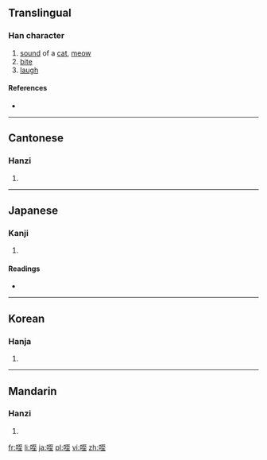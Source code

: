 ==Translingual==

===Han character===
{{Han char|rn=30|rad=口|as=06|sn=9|four=6101<sub>4</sub>|canj=口一戈土 (RMIG)|ids=⿰[[口]][[至]]}}

# [[sound]] of a [[cat]], [[meow]]
# [[bite]]
# [[laugh]]

====References====
* {{Han ref|kx=0186.070|dkj=03534|dj=0405.290|hdz=10614.040|uh=54A5|ud=21669|bh=CDFD|bd=52733}}

----

==Cantonese==

===Hanzi===
{{yue-hanzi|jyut=|y=jat6, hei3}}

# {{defn|lang=yue|sort=口06}}

----

==Japanese==

===Kanji===
{{ja-kanji|grade=|rs=口06}}

# {{defn|lang=ja|sort=口06}}

====Readings====
* {{ja-readings|on=[[き]] (ki), [[てつ]] (tetsu), [[し]] (shi)|kun=[[わらう]] (warau), [[かむ]] (kamu), [[とまる]] (tomaru)}}

----

==Korean==

===Hanja===
{{ko-hanja|hangeul=희|rv=hui|mr=hŭi}}

# {{defn|lang=ko|sort=口06}}

----

==Mandarin==

===Hanzi===
{{cmn-hanzi|pin=[[dié]] ([[die2]]), [[xì]] ([[xi4]])|wg=tieh<sup>2</sup>, hsi<sup>4</sup>}}

# {{defn|lang=cmn|sort=口06}}

[[fr:咥]]
[[li:咥]]
[[ja:咥]]
[[pl:咥]]
[[vi:咥]]
[[zh:咥]]